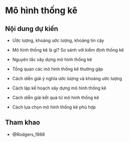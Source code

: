 # Mô hình thống kê

## Nội dung dự kiến

* Ước lượng, khoảng ước lượng, khoảng tin cậy
* Mô hình thống kê là gì? So sánh với kiểm định thống kê
* Nguyên tắc xây dựng mô hình thống kê
* Tổng quan các mô hình thống kê thường gặp

* Cách diễn giải ý nghĩa ước lượng và khoảng ước lượng
* Cách lập kế hoạch xây dựng mô hình thống kê
* Cách diễn giải kết quả từ mô hình thống kê
* Cách lựa chọn mô hình thống kê phù hợp

## Tham khao

* @Rodgers_1988
